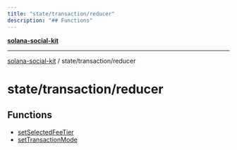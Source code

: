 ```yaml
---
title: "state/transaction/reducer"
description: "## Functions"
---
```


[**solana-social-kit**](../../../README.mdx)

***

[solana-social-kit](../../../README.mdx) / state/transaction/reducer

# state/transaction/reducer

## Functions

- [setSelectedFeeTier](functions/setSelectedFeeTier.mdx)
- [setTransactionMode](functions/setTransactionMode.mdx)
